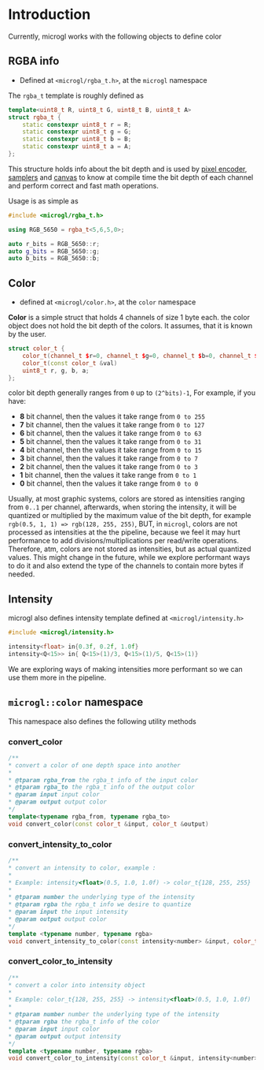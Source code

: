 # Introduction

Currently, microgl works with the following objects to define color

## RGBA info
- Defined at `<microgl/rgba_t.h>`, at the `microgl` namespace

The `rgba_t` template is roughly defined as 
```cpp
template<uint8_t R, uint8_t G, uint8_t B, uint8_t A>
struct rgba_t {
    static constexpr uint8_t r = R;
    static constexpr uint8_t g = G;
    static constexpr uint8_t b = B;
    static constexpr uint8_t a = A;
};
``` 

This structure holds info about the bit depth and is used by [pixel encoder](pixel-coders),
[samplers](samplers) and [canvas](canvas) to know at compile time the bit depth of each channel 
and perform correct and fast math operations.

Usage is as simple as
```cpp
#include <microgl/rgba_t.h>

using RGB_5650 = rgba_t<5,6,5,0>;

auto r_bits = RGB_5650::r;
auto g_bits = RGB_5650::g;
auto b_bits = RGB_5650::b;
```

## Color
- defined at `<microgl/color.h>`, at the `color` namespace

**Color** is a simple struct that holds 4 channels of size 1 byte each.
the color object does not hold the bit depth of the colors. It assumes,
that it is known by the user.
```cpp
struct color_t {
    color_t(channel_t $r=0, channel_t $g=0, channel_t $b=0, channel_t $a=255)
    color_t(const color_t &val)
    uint8_t r, g, b, a;
};
```

color bit depth generally ranges from `0` up to `(2^bits)-1`, For example, if you have:
- **8** bit channel, then the values it take range from `0 to 255`
- **7** bit channel, then the values it take range from `0 to 127`
- **6** bit channel, then the values it take range from `0 to 63`
- **5** bit channel, then the values it take range from `0 to 31`
- **4** bit channel, then the values it take range from `0 to 15`
- **3** bit channel, then the values it take range from `0 to 7`
- **2** bit channel, then the values it take range from `0 to 3`
- **1** bit channel, then the values it take range from `0 to 1`
- **0** bit channel, then the values it take range from `0 to 0`

Usually, at most graphic systems, colors are stored as intensities ranging from `0..1` per
channel, afterwards, when storing the intensity, it will be quantized or multiplied by
the maximum value of the bit depth, for example `rgb(0.5, 1, 1) => rgb(128, 255, 255)`,
BUT, in `microgl`, colors are not processed as intensities at the the pipeline, because we
feel it may hurt performance to add divisions/multiplications per read/write operations.
Therefore, atm, colors are not stored as intensities, but as actual quantized values.
This might change in the future, while we explore performant ways to do it and also extend
the type of the channels to contain more bytes if needed.

## Intensity

microgl also defines intensity template defined at `<microgl/intensity.h>`
```cpp
#include <microgl/intensity.h>

intensity<float> in{0.3f, 0.2f, 1.0f}
intensity<Q<15>> in{ Q<15>(1)/3, Q<15>(1)/5, Q<15>(1)}
```

We are exploring ways of making intensities more performant so we can use them more
in the pipeline.

## `microgl::color` namespace
This namespace also defines the following utility methods

### convert_color
```cpp
/**
* convert a color of one depth space into another 
* 
* @tparam rgba_from the rgba_t info of the input color 
* @tparam rgba_to the rgba_t info of the output color
* @param input input color
* @param output output color
*/
template<typename rgba_from, typename rgba_to>
void convert_color(const color_t &input, color_t &output)
```

### convert_intensity_to_color

```cpp
/**
* convert an intensity to color, example :
*
* Example: intensity<float>(0.5, 1.0, 1.0f) -> color_t{128, 255, 255}
*
* @tparam number the underlying type of the intensity
* @tparam rgba the rgba_t info we desire to quantize
* @param input the input intensity
* @param output output color
*/
template <typename number, typename rgba>
void convert_intensity_to_color(const intensity<number> &input, color_t &output)
```

### convert_color_to_intensity

```cpp
/**
* convert a color into intensity object
*
* Example: color_t{128, 255, 255} -> intensity<float>(0.5, 1.0, 1.0f)
*
* @tparam number number the underlying type of the intensity
* @tparam rgba the rgba_t info of the color
* @param input input color
* @param output output intensity
*/
template <typename number, typename rgba>
void convert_color_to_intensity(const color_t &input, intensity<number> &output)
```
